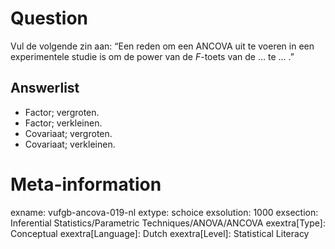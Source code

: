 Question
========
Vul de volgende zin aan: "Een reden om een ANCOVA uit te voeren in een experimentele studie is om de power van de *F*-toets van de ... te ... ."

Answerlist
----------
* Factor; vergroten.
* Factor; verkleinen.
* Covariaat; vergroten.
* Covariaat; verkleinen.

Meta-information
================
exname: vufgb-ancova-019-nl
extype: schoice
exsolution: 1000
exsection: Inferential Statistics/Parametric Techniques/ANOVA/ANCOVA
exextra[Type]: Conceptual
exextra[Language]: Dutch
exextra[Level]: Statistical Literacy
